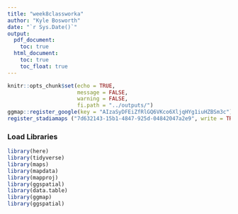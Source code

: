 ```yaml
---
title: "week8classworka"
author: "Kyle Bosworth"
date: "`r Sys.Date()`"
output:
  pdf_document:
    toc: true
  html_document:
    toc: true
    toc_float: true
---
```


```r
knitr::opts_chunk$set(echo = TRUE,
                      message = FALSE,
                      warning = FALSE,
                      fi.path = "../outputs/")
ggmap::register_google(key = "AIzaSyDFEiZfRlGQ6VKco6XljqHYg1iuHZBSm3c")
register_stadiamaps ("7d632143-15b1-4847-925d-04842047a2e9", write = TRUE)
```


### Load Libraries
```r
library(here)
library(tidyverse)
library(maps)
library(mapdata)
library(mapproj)
library(ggspatial)
library(data.table)
library(ggmap)
library(ggspatial)

```

### 
```r



```

